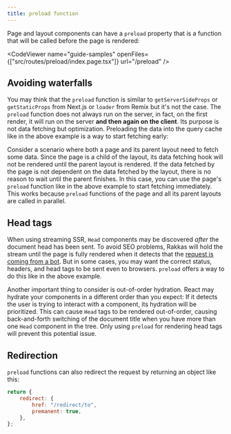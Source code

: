 ```yaml
---
title: preload function
---
```


Page and layout components can have a `preload` property that is a function that will be called before the page is rendered:

<CodeViewer
	name="guide-samples"
	openFiles={["src/routes/preload/index.page.tsx"]}
	url="/preload"
/>

## Avoiding waterfalls

You may think that the `preload` function is similar to `getServerSideProps` or `getStaticProps` from Next.js or `loader` from Remix but it's not the case. The `preload` function does not always run on the server, in fact, on the first render, it will run on the server **and then again on the client**. Its purpose is not data fetching but optimization. Preloading the data into the query cache like in the above example is a way to start fetching early:

Consider a scenario where both a page and its parent layout need to fetch some data. Since the page is a child of the layout, its data fetching hook will not be rendered until the parent layout is rendered. If the data fetched by the page is not dependent on the data fetched by the layout, there is no reason to wait until the parent finishes. In this case, you can use the page's `preload` function like in the above example to start fetching immediately. This works because `preload` functions of the page and all its parent layouts are called in parallel.

## Head tags

When using streaming SSR, `Head` components may be discovered _after_ the document head has been sent. To avoid SEO problems, Rakkas will hold the stream until the page is fully rendered when it detects that the [request is coming from a bot](dynamic-rendering). But in some cases, you may want the correct status, headers, and head tags to be sent even to browsers. `preload` offers a way to do this like in the above example.

Another important thing to consider is out-of-order hydration. React may hydrate your components in a different order than you expect: If it detects the user is trying to interact with a component, its hydration will be prioritized. This can cause `Head` tags to be rendered out-of-order, causing back-and-forth switching of the document title when you have more than one `Head` component in the tree. Only using `preload` for rendering head tags will prevent this potential issue.

## Redirection

`preload` functions can also redirect the request by returning an object like this:

```js
return {
	redirect: {
		href: "/redirect/to",
		premanent: true,
	},
};
```
